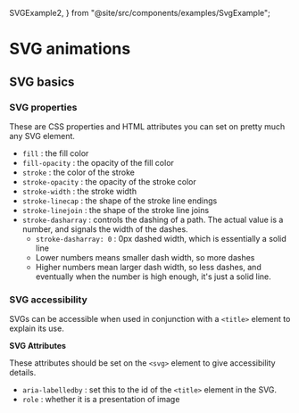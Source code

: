   SVGExample2,
} from "@site/src/components/examples/SvgExample";

# SVG animations

## SVG basics

### SVG properties

These are CSS properties and HTML attributes you can set on pretty much any SVG element.

- `fill` : the fill color
- `fill-opacity` : the opacity of the fill color
- `stroke` : the color of the stroke
- `stroke-opacity` : the opacity of the stroke color
- `stroke-width` : the stroke width
- `stroke-linecap` : the shape of the stroke line endings
- `stroke-linejoin` : the shape of the stroke line joins
- `stroke-dasharray` : controls the dashing of a path. The actual value is a number, and signals the width of the dashes.
  - `stroke-dasharray: 0` : 0px dashed width, which is essentially a solid line
  - Lower numbers means smaller dash width, so more dashes
  - Higher numbers mean larger dash width, so less dashes, and eventually when the number is high enough, it's just a solid line.

### SVG accessibility

SVGs can be accessible when used in conjunction with a `<title>` element to explain its use.

**SVG Attributes**

These attributes should be set on the `<svg>` element to give accessibility details.

- `aria-labelledby` : set this to the id of the `<title>` element in the SVG.
- `role` : whether it is a presentation of image

**<title> attributes**

- The `<title>` tag in SVG is used to let screen readers read the SVG. You must include this as the first element at the top level of the SVG.
- `id` : a required attribute. The aria label of the SVG must match this
- `lang` : include this attribute so that it automatically translates the language for screen readers in their target language.

```html
<svg
  aria-labelledby="chicken-wings"
  id="svg"
  role="presentation"
  xmlns="http://www.w3.org/2000/svg"
  viewBox="0 0 765 587"
>
  <title id="chicken-wings" lang="en">
    Icons that illustrate Global Warming Solutions
  </title>
</svg>
```

## Drawing stroke

### Drawing paths

Drawing lines involves setting the `stroke-dasharray` and the `stroke-dashoffset` to a value greater than or equal to the path size of a line, and then animating the `stroke-dashoffset` back to 0.

```css
.line {
  /* say path length <= 650 */
  stroke-dashoffset: 650;
  stroke-dasharray: 650;
}

@keyframes drawPath {
  0% {
    stroke-dashoffset: 650;
  }
  100% {
    stroke-dashoffset: 0;
  }
}
```

You can get the path length by using javascript. Select the path in the svg element through the DOM, and then

```javascript
const squareBorder = document.getElementById("square-border");
console.log(squareBorder.getTotalLength()); // 595.372
```

This is a complete example:

```html
<style>
  #aadil {
    stroke: blue;
    stroke-width: 3;
    stroke-linecap: round;
    stroke-linejoin: round;
    fill: none;
    /* 1. make sure both values are larger than path length */
    stroke-dasharray: 1000;
    stroke-dashoffset: 1000;
    animation: draw 5s linear forwards infinite;
    animation-direction: alternate;
  }

  /* animate to stroke-dashoffset: 0 */
  @keyframes draw {
    to {
      stroke-dashoffset: 0;
    }
  }
</style>

<svg
  width="209"
  height="100"
  viewBox="0 0 209 100"
  fill="none"
  xmlns="http://www.w3.org/2000/svg"
>
  <g id="handwriting-svg"><path id="aadil" d="path data" /></g>
</svg>
```

<SVGExample />

### DRawing text

For this example, we animate the `<text>` element in an SVG. Here are the attributes

```html
<text class="text" x="50%" y="50%" text-anchor="middle" dy="0.5rem">
  Graphics
</text>
```

- `x` and `y` are the coordinates of the text element relative to the SVG viewbox
- `text-anchor` is the alignment of the text. `middle` aligns the text to the center of the x coordinate
- `dy` is the offset of the text from the y coordinate

**Complete example**

```css
#svg-drawing-example {
  margin: 0 auto;
  width: 100%;
  max-width: 800px;
  padding: 3rem;
}

svg {
  width: 30rem;
  overflow: visible;
  background-color: black;
  position: relative;

  .text {
    font-family: Arial, Helvetica, sans-serif;
    font-size: 3rem;
    font-weight: bold;
    stroke: white;
    letter-spacing: -3px;
    stroke-width: 3;
    animation: draw-svg-stroke 5s linear infinite;
    animation-fill-mode: both;
    animation-direction: alternate;
  }
}

@keyframes draw-svg-stroke {
  from {
    fill: transparent;
    stroke-dashoffset: 25%;
    stroke-dasharray: 0 32%;
  }
  75% {
    stroke-dasharray: 32% 0;
    stroke-dashoffset: -25%;
    fill: transparent;
    stroke-width: 3;
  }
  80%,
  100% {
    fill: white;
    stroke-width: 0;
  }
}
```

```html
<svg viewBox="0 0 400 80">
  <text class="text" x="50%" y="50%" text-anchor="middle" dy="0.5rem">
    Graphics
  </text>
</svg>
```

<SVGExample2 />
